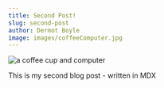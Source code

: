 ```yaml
---
title: Second Post!
slug: second-post
author: Dermot Boyle
image: images/coffeeComputer.jpg
---
```


![a coffee cup and computer](./images/coffeeComputer.jpg)

This is my second blog post - written in MDX
